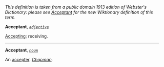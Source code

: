 ''This definition is taken from a public domain 1913 edition of Webster's Dictionary: please see [[Acceptant]] for the new Wiktionary definition of this term.''

'''Acceptant''', ''<code>[[adjective (part of speech)|adjective]]</code>''

[[Accepting]]; receiving.
-----
'''Acceptant''', ''<code>[[noun (part of speech)|noun]]</code>''

An [[accepter]]. ''[[Chapman (source)|Chapman]].''